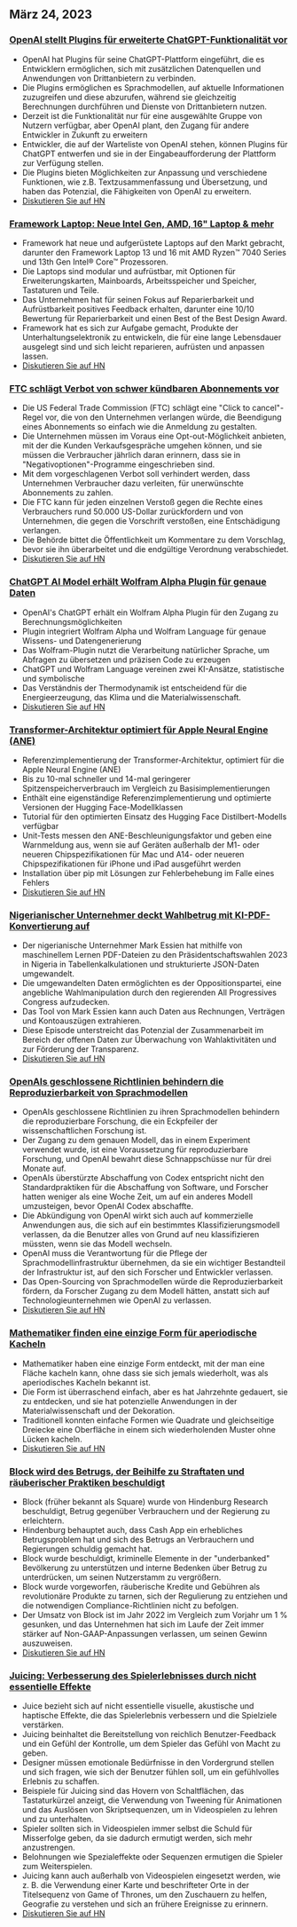 

<CallToAction />

<Steps>

## März 24, 2023

### [OpenAI stellt Plugins für erweiterte ChatGPT-Funktionalität vor](https://openai.com/blog/chatgpt-plugins)

- OpenAI hat Plugins für seine ChatGPT-Plattform eingeführt, die es Entwicklern ermöglichen, sich mit zusätzlichen Datenquellen und Anwendungen von Drittanbietern zu verbinden.
- Die Plugins ermöglichen es Sprachmodellen, auf aktuelle Informationen zuzugreifen und diese abzurufen, während sie gleichzeitig Berechnungen durchführen und Dienste von Drittanbietern nutzen.
- Derzeit ist die Funktionalität nur für eine ausgewählte Gruppe von Nutzern verfügbar, aber OpenAI plant, den Zugang für andere Entwickler in Zukunft zu erweitern
- Entwickler, die auf der Warteliste von OpenAI stehen, können Plugins für ChatGPT entwerfen und sie in der Eingabeaufforderung der Plattform zur Verfügung stellen.
- Die Plugins bieten Möglichkeiten zur Anpassung und verschiedene Funktionen, wie z.B. Textzusammenfassung und Übersetzung, und haben das Potenzial, die Fähigkeiten von OpenAI zu erweitern.
- [Diskutieren Sie auf HN](http://news.ycombinator.com/item?id=35277677)

### [Framework Laptop: Neue Intel Gen, AMD, 16" Laptop & mehr](https://frame.work/)

- Framework hat neue und aufgerüstete Laptops auf den Markt gebracht, darunter den Framework Laptop 13 und 16 mit AMD Ryzen™ 7040 Series und 13th Gen Intel® Core™ Prozessoren.
- Die Laptops sind modular und aufrüstbar, mit Optionen für Erweiterungskarten, Mainboards, Arbeitsspeicher und Speicher, Tastaturen und Teile.
- Das Unternehmen hat für seinen Fokus auf Reparierbarkeit und Aufrüstbarkeit positives Feedback erhalten, darunter eine 10/10 Bewertung für Reparierbarkeit und einen Best of the Best Design Award.
- Framework hat es sich zur Aufgabe gemacht, Produkte der Unterhaltungselektronik zu entwickeln, die für eine lange Lebensdauer ausgelegt sind und sich leicht reparieren, aufrüsten und anpassen lassen.
- [Diskutieren Sie auf HN](http://news.ycombinator.com/item?id=35277660)

### [FTC schlägt Verbot von schwer kündbaren Abonnements vor](https://www.theverge.com/2023/3/23/23652373/ftc-click-to-cancel-subscription-service-dark-patterns-ban)

- Die US Federal Trade Commission (FTC) schlägt eine "Click to cancel"-Regel vor, die von den Unternehmen verlangen würde, die Beendigung eines Abonnements so einfach wie die Anmeldung zu gestalten.
- Die Unternehmen müssen im Voraus eine Opt-out-Möglichkeit anbieten, mit der die Kunden Verkaufsgespräche umgehen können, und sie müssen die Verbraucher jährlich daran erinnern, dass sie in "Negativoptionen"-Programme eingeschrieben sind.
- Mit dem vorgeschlagenen Verbot soll verhindert werden, dass Unternehmen Verbraucher dazu verleiten, für unerwünschte Abonnements zu zahlen.
- Die FTC kann für jeden einzelnen Verstoß gegen die Rechte eines Verbrauchers rund 50.000 US-Dollar zurückfordern und von Unternehmen, die gegen die Vorschrift verstoßen, eine Entschädigung verlangen.
- Die Behörde bittet die Öffentlichkeit um Kommentare zu dem Vorschlag, bevor sie ihn überarbeitet und die endgültige Verordnung verabschiedet.
- [Diskutieren Sie auf HN](http://news.ycombinator.com/item?id=35274519)

### [ChatGPT AI Model erhält Wolfram Alpha Plugin für genaue Daten](https://writings.stephenwolfram.com/2023/03/chatgpt-gets-its-wolfram-superpowers/)

- OpenAI's ChatGPT erhält ein Wolfram Alpha Plugin für den Zugang zu Berechnungsmöglichkeiten
- Plugin integriert Wolfram Alpha und Wolfram Language für genaue Wissens- und Datengenerierung
- Das Wolfram-Plugin nutzt die Verarbeitung natürlicher Sprache, um Abfragen zu übersetzen und präzisen Code zu erzeugen
- ChatGPT und Wolfram Language vereinen zwei KI-Ansätze, statistische und symbolische
- Das Verständnis der Thermodynamik ist entscheidend für die Energieerzeugung, das Klima und die Materialwissenschaft.
- [Diskutieren Sie auf HN](http://news.ycombinator.com/item?id=35277925)

### [Transformer-Architektur optimiert für Apple Neural Engine (ANE)](https://github.com/apple/ml-ane-transformers)

- Referenzimplementierung der Transformer-Architektur, optimiert für die Apple Neural Engine (ANE)
- Bis zu 10-mal schneller und 14-mal geringerer Spitzenspeicherverbrauch im Vergleich zu Basisimplementierungen
- Enthält eine eigenständige Referenzimplementierung und optimierte Versionen der Hugging Face-Modellklassen
- Tutorial für den optimierten Einsatz des Hugging Face Distilbert-Modells verfügbar
- Unit-Tests messen den ANE-Beschleunigungsfaktor und geben eine Warnmeldung aus, wenn sie auf Geräten außerhalb der M1- oder neueren Chipspezifikationen für Mac und A14- oder neueren Chipspezifikationen für iPhone und iPad ausgeführt werden
- Installation über pip mit Lösungen zur Fehlerbehebung im Falle eines Fehlers
- [Diskutieren Sie auf HN](http://news.ycombinator.com/item?id=35282325)

### [Nigerianischer Unternehmer deckt Wahlbetrug mit KI-PDF-Konvertierung auf](https://markessien.com/posts/drama_of_transcription/)

- Der nigerianische Unternehmer Mark Essien hat mithilfe von maschinellem Lernen PDF-Dateien zu den Präsidentschaftswahlen 2023 in Nigeria in Tabellenkalkulationen und strukturierte JSON-Daten umgewandelt.
- Die umgewandelten Daten ermöglichten es der Oppositionspartei, eine angebliche Wahlmanipulation durch den regierenden All Progressives Congress aufzudecken.
- Das Tool von Mark Essien kann auch Daten aus Rechnungen, Verträgen und Kontoauszügen extrahieren.
- Diese Episode unterstreicht das Potenzial der Zusammenarbeit im Bereich der offenen Daten zur Überwachung von Wahlaktivitäten und zur Förderung der Transparenz.
- [Diskutieren Sie auf HN](http://news.ycombinator.com/item?id=35272227)

### [OpenAIs geschlossene Richtlinien behindern die Reproduzierbarkeit von Sprachmodellen](https://aisnakeoil.substack.com/p/openais-policies-hinder-reproducible)

- OpenAIs geschlossene Richtlinien zu ihren Sprachmodellen behindern die reproduzierbare Forschung, die ein Eckpfeiler der wissenschaftlichen Forschung ist.
- Der Zugang zu dem genauen Modell, das in einem Experiment verwendet wurde, ist eine Voraussetzung für reproduzierbare Forschung, und OpenAI bewahrt diese Schnappschüsse nur für drei Monate auf.
- OpenAIs überstürzte Abschaffung von Codex entspricht nicht den Standardpraktiken für die Abschaffung von Software, und Forscher hatten weniger als eine Woche Zeit, um auf ein anderes Modell umzusteigen, bevor OpenAI Codex abschaffte.
- Die Abkündigung von OpenAI wirkt sich auch auf kommerzielle Anwendungen aus, die sich auf ein bestimmtes Klassifizierungsmodell verlassen, da die Benutzer alles von Grund auf neu klassifizieren müssten, wenn sie das Modell wechseln.
- OpenAI muss die Verantwortung für die Pflege der Sprachmodellinfrastruktur übernehmen, da sie ein wichtiger Bestandteil der Infrastruktur ist, auf den sich Forscher und Entwickler verlassen.
- Das Open-Sourcing von Sprachmodellen würde die Reproduzierbarkeit fördern, da Forscher Zugang zu dem Modell hätten, anstatt sich auf Technologieunternehmen wie OpenAI zu verlassen.
- [Diskutieren Sie auf HN](http://news.ycombinator.com/item?id=35269304)

### [Mathematiker finden eine einzige Form für aperiodische Kacheln](https://www.newscientist.com/article/2365363-mathematicians-discover-shape-that-can-tile-a-wall-and-never-repeat/)

- Mathematiker haben eine einzige Form entdeckt, mit der man eine Fläche kacheln kann, ohne dass sie sich jemals wiederholt, was als aperiodisches Kacheln bekannt ist.
- Die Form ist überraschend einfach, aber es hat Jahrzehnte gedauert, sie zu entdecken, und sie hat potenzielle Anwendungen in der Materialwissenschaft und der Dekoration.
- Traditionell konnten einfache Formen wie Quadrate und gleichseitige Dreiecke eine Oberfläche in einem sich wiederholenden Muster ohne Lücken kacheln.
- [Diskutieren Sie auf HN](http://news.ycombinator.com/item?id=35273707)

### [Block wird des Betrugs, der Beihilfe zu Straftaten und räuberischer Praktiken beschuldigt](https://hindenburgresearch.com/block/)

- Block (früher bekannt als Square) wurde von Hindenburg Research beschuldigt, Betrug gegenüber Verbrauchern und der Regierung zu erleichtern.
- Hindenburg behauptet auch, dass Cash App ein erhebliches Betrugsproblem hat und sich des Betrugs an Verbrauchern und Regierungen schuldig gemacht hat.
- Block wurde beschuldigt, kriminelle Elemente in der "underbanked" Bevölkerung zu unterstützen und interne Bedenken über Betrug zu unterdrücken, um seinen Nutzerstamm zu vergrößern.
- Block wurde vorgeworfen, räuberische Kredite und Gebühren als revolutionäre Produkte zu tarnen, sich der Regulierung zu entziehen und die notwendigen Compliance-Richtlinien nicht zu befolgen.
- Der Umsatz von Block ist im Jahr 2022 im Vergleich zum Vorjahr um 1 % gesunken, und das Unternehmen hat sich im Laufe der Zeit immer stärker auf Non-GAAP-Anpassungen verlassen, um seinen Gewinn auszuweisen.
- [Diskutieren Sie auf HN](http://news.ycombinator.com/item?id=35273782)

### [Juicing: Verbesserung des Spielerlebnisses durch nicht essentielle Effekte](https://garden.bradwoods.io/notes/design/juice)

- Juice bezieht sich auf nicht essentielle visuelle, akustische und haptische Effekte, die das Spielerlebnis verbessern und die Spielziele verstärken.
- Juicing beinhaltet die Bereitstellung von reichlich Benutzer-Feedback und ein Gefühl der Kontrolle, um dem Spieler das Gefühl von Macht zu geben.
- Designer müssen emotionale Bedürfnisse in den Vordergrund stellen und sich fragen, wie sich der Benutzer fühlen soll, um ein gefühlvolles Erlebnis zu schaffen.
- Beispiele für Juicing sind das Hovern von Schaltflächen, das Tastaturkürzel anzeigt, die Verwendung von Tweening für Animationen und das Auslösen von Skriptsequenzen, um in Videospielen zu lehren und zu unterhalten.
- Spieler sollten sich in Videospielen immer selbst die Schuld für Misserfolge geben, da sie dadurch ermutigt werden, sich mehr anzustrengen.
- Belohnungen wie Spezialeffekte oder Sequenzen ermutigen die Spieler zum Weiterspielen.
- Juicing kann auch außerhalb von Videospielen eingesetzt werden, wie z. B. die Verwendung einer Karte und beschrifteter Orte in der Titelsequenz von Game of Thrones, um den Zuschauern zu helfen, Geografie zu verstehen und sich an frühere Ereignisse zu erinnern.
- [Diskutieren Sie auf HN](http://news.ycombinator.com/item?id=35273139)

</Steps>
